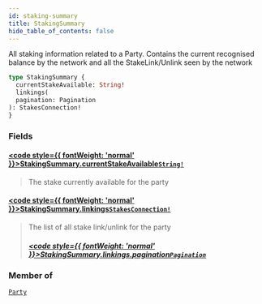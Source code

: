 ```yaml
---
id: staking-summary
title: StakingSummary
hide_table_of_contents: false
---
```








All staking information related to a Party.
Contains the current recognised balance by the network and
all the StakeLink/Unlink seen by the network

```graphql
type StakingSummary {
  currentStakeAvailable: String!
  linkings(
  pagination: Pagination
): StakesConnection!
}
```


### Fields

#### [<code style={{ fontWeight: 'normal' }}>StakingSummary.<b>currentStakeAvailable</b></code>](#)<Bullet />[`String!`](/testnet/api/graphql/scalars/string) <Badge class="secondary" text="non-null"/> <Badge class="secondary" text="scalar"/>
> The stake currently available for the party
> 

#### [<code style={{ fontWeight: 'normal' }}>StakingSummary.<b>linkings</b></code>](#)<Bullet />[`StakesConnection!`](/testnet/api/graphql/objects/stakes-connection) <Badge class="secondary" text="non-null"/> <Badge class="secondary" text="object"/>
> The list of all stake link/unlink for the party
> ##### [<code style={{ fontWeight: 'normal' }}>StakingSummary.linkings.<b>pagination</b></code>](#)<Bullet />[`Pagination`](/testnet/api/graphql/inputs/pagination) <Badge class="secondary" text="input"/>
> 
> 



### Member of

[`Party`](/testnet/api/graphql/objects/party)  <Badge class="secondary" text="object"/>



